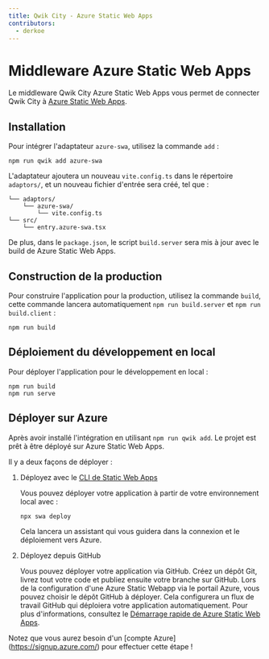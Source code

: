 ```yaml
---
title: Qwik City - Azure Static Web Apps
contributors:
  - derkoe
---
```


# Middleware Azure Static Web Apps

Le middleware Qwik City Azure Static Web Apps vous permet de connecter Qwik City à [Azure Static Web Apps](https://learn.microsoft.com/azure/static-web-apps/).

## Installation

Pour intégrer l'adaptateur `azure-swa`, utilisez la commande `add` :

```shell
npm run qwik add azure-swa
```

L'adaptateur ajoutera un nouveau `vite.config.ts` dans le répertoire `adaptors/`, et un nouveau fichier d'entrée sera créé, tel que :

```
└── adaptors/
    └── azure-swa/
        └── vite.config.ts
└── src/
    └── entry.azure-swa.tsx
```

De plus, dans le `package.json`, le script `build.server` sera mis à jour avec le build de Azure Static Web Apps.

## Construction de la production

Pour construire l'application pour la production, utilisez la commande `build`, cette commande lancera automatiquement `npm run build.server` et `npm run build.client` :

```shell
npm run build
```

## Déploiement du développement en local

Pour déployer l'application pour le développement en local :

```shell
npm run build
npm run serve
```

## Déployer sur Azure

Après avoir installé l'intégration en utilisant `npm run qwik add`. Le projet est prêt à être déployé sur Azure Static Web Apps.

Il y a deux façons de déployer :

1. Déployez avec le [CLI de Static Web Apps](https://azure.github.io/static-web-apps-cli/)  
   
   Vous pouvez déployer votre application à partir de votre environnement local avec :

    ```shell
    npx swa deploy
    ```

    Cela lancera un assistant qui vous guidera dans la connexion et le déploiement vers Azure.

2. Déployez depuis GitHub

   Vous pouvez déployer votre application via GitHub. Créez un dépôt Git, livrez tout votre code et publiez ensuite votre branche sur GitHub. 
   Lors de la configuration d'une Azure Static Webapp via le portail Azure, vous pouvez choisir le dépôt GitHub à déployer.
   Cela configurera un flux de travail GitHub qui déploiera votre application automatiquement. Pour plus d'informations, consultez le [Démarrage rapide de Azure Static Web Apps](https://learn.microsoft.com/azure/static-web-apps/get-started-portal?pivots=github).

Notez que vous aurez besoin d'un [compte Azure] (https://signup.azure.com/) pour effectuer cette étape !
